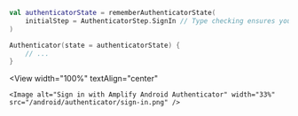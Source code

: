 
```kotlin
val authenticatorState = rememberAuthenticatorState(
    initialStep = AuthenticatorStep.SignIn // Type checking ensures you can only pass SignIn, SignUp, and ResetPassword here
)

Authenticator(state = authenticatorState) {
    // ...
}
```

<View
    width="100%"
    textAlign="center"
>
    <Image alt="Sign in with Amplify Android Authenticator" width="33%" src="/android/authenticator/sign-in.png" />
</View>